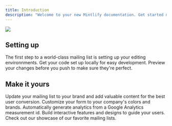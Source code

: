 ```yaml
---
title: Introduction
description: "Welcome to your new Mintlify documentation. Get started making it yours."
---
```


<img src="/images/387shots_so.png" />

## Setting up
The first step to a world-class mailing list is setting up your editing environnments. 
<CardGroup cols={2}>
  <Card title="Edit The Code" icon="pen-to-square" href="/api-reference/endpoint/create">
    Get your code set up locally for easy development.
  </Card>
  <Card title="Preview Changes" icon="image" href="/api-reference/running">
    Preview your changes before you push to make sure they're perfect.
  </Card>
</CardGroup>

## Make it yours
Update your mailing list to your brand and add valuable content for the best user conversion. 
<CardGroup cols={2}>
  <Card title="Customize Style" icon="palette" href="/api-reference/endpoint/signupcustomize" >
    Customize your form to your company's colors and brands.
  </Card>
  <Card title="Analytics" icon="code" href="/api-reference/analytics" >
    Automatically generate analytics from a Google Analytics measurement id.
  </Card>
  <Card title="Add Components" icon="screwdriver-wrench" href="/api-reference/components">
    Build interactive features and designs to guide your users.
  </Card>
  <Card title="Get Inspiration" icon="stars" href="/showcase">
    Check out our showcase of our favorite mailing lists. 
  </Card>
</CardGroup>
